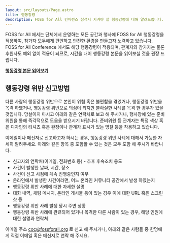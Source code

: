 ```yaml
---
layout: src/layouts/Page.astro
title: 행동강령
description: FOSS for All 컨퍼런스 참석시 지켜야 할 행동강령에 대해 알려드립니다.
---
```


FOSS for All 에서는 단체에서 운영하는 모든 공간과 행사에 FOSS for All 행동강령을 적용하여, 참가자 모두에게 편안하고 안전한 환경을 만들고자 노력하고 있습니다.
FOSS for All Conference 에서도 해당 행동강령이 적용되며, 관계자와 참가자는 물론 후원사도 예외 없이 적용이 되므로, 시간을 내어 행동강령 본문을 읽어보실 것을 권장 드립니다.

[**행동강령 본문 읽어보기**](https://fossforall.org/disclosures/legal/code-of-conduct/)

## 행동강령 위반 신고방법

다른 사람의 행동강령 위반으로 본인이 위협 혹은 불편함을 겪었거나, 행동강령 위반을 목격 하였거나, 행동강령 위반으로 의심이 되지만 불확실한 사례를 목격 한 경우가 있을 것입니다.
망설이지 마시고 아래와 같은 연락처로 보고 해 주시거나, 행사장에 있는 준비위원을 통해 즉각적으로 도움을 받으시기 바랍니다. 준비위원 등 관계자는 특정 색상 혹은 디자인의 티셔츠 혹은 완장이나 관계자 표시가 있는 명찰 등을 착용하고 있습니다.

이메일이나 메신저로 신고하고자 하시는 경우, 행동강령 위반 사례에 대해서 가능한 자세히 알려주세요. 아래와 같은 항목 중 포함할 수 있는 것은 모두 포함 해 주시기 바랍니다.
- 신고자의 연락처(이메일, 전화번호 등) - 추후 후속조치 용도
- 사건이 발생한 날짜, 시간, 장소
- 사건이 신고 시점에 계속 진행중인지 여부
- 온라인에서 발생한 사건이라면, 어느 온라인 커뮤니티 공간에서 발생 하였는지
- 행동강령 위반 사례에 대한 자세한 설명
- 대화 내역, 채팅 메시지, 온라인 게시물 등이 있는 경우 이에 대한 URL 혹은 스크린샷 등
- 행동강령 위반 사례 발생 당시 주변 상황
- 행동강령 위반 사례에 관련되어 있거나 목격한 다른 사람이 있는 경우, 해당 인원에 대한 설명과 연락처

이메일 주소 coc@fossforall.org 로 신고 해 주시거나, 아래와 같은 사람들 중 한명에게 직접 이메일 혹은 메신저로 연락 해 주세요.

